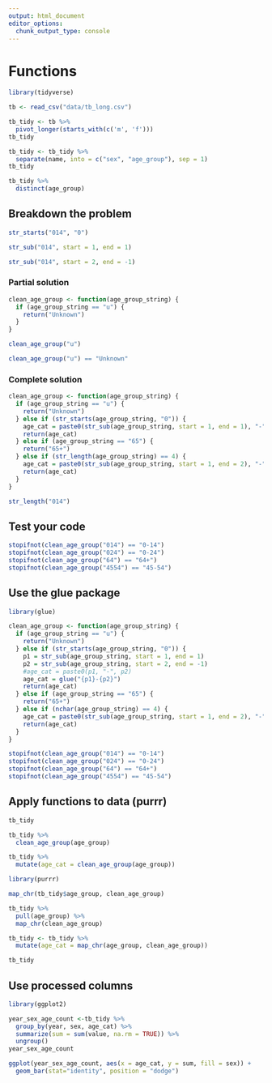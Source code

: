 ```yaml
---
output: html_document
editor_options: 
  chunk_output_type: console
---
```

# Functions

```r
library(tidyverse)

tb <- read_csv("data/tb_long.csv")
```

```r
tb_tidy <- tb %>%
  pivot_longer(starts_with(c('m', 'f')))
tb_tidy
```

```r
tb_tidy <- tb_tidy %>%
  separate(name, into = c("sex", "age_group"), sep = 1)
tb_tidy
```

```r
tb_tidy %>%
  distinct(age_group)
```

## Breakdown the problem

```r
str_starts("014", "0")
```

```r
str_sub("014", start = 1, end = 1)
```

```r
str_sub("014", start = 2, end = -1)
```

### Partial solution

```r
clean_age_group <- function(age_group_string) {
  if (age_group_string == "u") {
    return("Unknown")
  }
}
```

```r
clean_age_group("u")
```

```r
clean_age_group("u") == "Unknown"
```

### Complete solution

```r
clean_age_group <- function(age_group_string) {
  if (age_group_string == "u") {
    return("Unknown")
  } else if (str_starts(age_group_string, "0")) {
    age_cat = paste0(str_sub(age_group_string, start = 1, end = 1), "-", str_sub(age_group_string, start = 2, end = -1))
    return(age_cat)
  } else if (age_group_string == "65") {
    return("65+")
  } else if (str_length(age_group_string) == 4) {
    age_cat = paste0(str_sub(age_group_string, start = 1, end = 2), "-", str_sub(age_group_string, start = 3, end = -1))
    return(age_cat)
  }
}
```

```r
str_length("014")
```

## Test your code

```r
stopifnot(clean_age_group("014") == "0-14")
stopifnot(clean_age_group("024") == "0-24")
stopifnot(clean_age_group("64") == "64+")
stopifnot(clean_age_group("4554") == "45-54")
```

## Use the glue package

```r
library(glue)
```


```r
clean_age_group <- function(age_group_string) {
  if (age_group_string == "u") {
    return("Unknown")
  } else if (str_starts(age_group_string, "0")) {
    p1 = str_sub(age_group_string, start = 1, end = 1)
    p2 = str_sub(age_group_string, start = 2, end = -1)
    #age_cat = paste0(p1, "-", p2)
    age_cat = glue("{p1}-{p2}")
    return(age_cat)
  } else if (age_group_string == "65") {
    return("65+")
  } else if (nchar(age_group_string) == 4) {
    age_cat = paste0(str_sub(age_group_string, start = 1, end = 2), "-", str_sub(age_group_string, start = 3, end = -1))
    return(age_cat)
  }
}
```

```r
stopifnot(clean_age_group("014") == "0-14")
stopifnot(clean_age_group("024") == "0-24")
stopifnot(clean_age_group("64") == "64+")
stopifnot(clean_age_group("4554") == "45-54")
```

## Apply functions to data (purrr)

```r
tb_tidy
```

```r
tb_tidy %>%
  clean_age_group(age_group)
```

```r
tb_tidy %>%
  mutate(age_cat = clean_age_group(age_group))
```

```r
library(purrr)
```

```r
map_chr(tb_tidy$age_group, clean_age_group)
```

```r
tb_tidy %>%
  pull(age_group) %>%
  map_chr(clean_age_group)
```

```r
tb_tidy <- tb_tidy %>%
  mutate(age_cat = map_chr(age_group, clean_age_group))

tb_tidy
```

## Use processed columns

```r
library(ggplot2)
```

```r
year_sex_age_count <-tb_tidy %>%
  group_by(year, sex, age_cat) %>%
  summarize(sum = sum(value, na.rm = TRUE)) %>%
  ungroup()
year_sex_age_count
```

```r
ggplot(year_sex_age_count, aes(x = age_cat, y = sum, fill = sex)) +
  geom_bar(stat="identity", position = "dodge")
```

